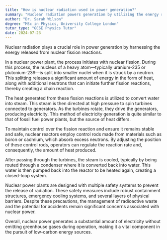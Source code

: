 ```yaml
---
title: "How is nuclear radiation used in power generation?"
summary: "Nuclear radiation powers generation by utilizing the energy released from nuclear fission reactions."
author: "Dr. Sarah Wilson"
degree: "MSc in Physics, University College London"
tutor_type: "GCSE Physics Tutor"
date: 2024-07-23
---
```


Nuclear radiation plays a crucial role in power generation by harnessing the energy released from nuclear fission reactions.

In a nuclear power plant, the process initiates with nuclear fission. During this process, the nucleus of a heavy atom—typically uranium-235 or plutonium-239—is split into smaller nuclei when it is struck by a neutron. This splitting releases a significant amount of energy in the form of heat, along with additional neutrons that can initiate further fission reactions, thereby creating a chain reaction.

The heat generated from these fission reactions is utilized to convert water into steam. This steam is then directed at high pressure to spin turbines connected to generators. As the turbines rotate, they drive the generators, producing electricity. This method of electricity generation is quite similar to that of fossil fuel power plants, but the source of heat differs.

To maintain control over the fission reaction and ensure it remains stable and safe, nuclear reactors employ control rods made from materials such as boron or cadmium, which absorb excess neutrons. By adjusting the position of these control rods, operators can regulate the reaction rate and, consequently, the amount of heat produced.

After passing through the turbines, the steam is cooled, typically by being routed through a condenser where it is converted back into water. This water is then pumped back into the reactor to be heated again, creating a closed-loop system.

Nuclear power plants are designed with multiple safety systems to prevent the release of radiation. These safety measures include robust containment structures, emergency cooling systems, and several layers of physical barriers. Despite these precautions, the management of radioactive waste and the potential for accidents remain significant concerns associated with nuclear power.

Overall, nuclear power generates a substantial amount of electricity without emitting greenhouse gases during operation, making it a vital component in the pursuit of low-carbon energy sources.
    